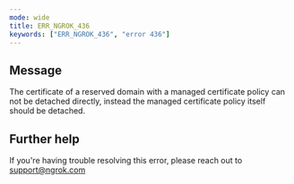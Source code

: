 ```yaml
---
mode: wide
title: ERR_NGROK_436
keywords: ["ERR_NGROK_436", "error 436"]
---
```


## Message

The certificate of a reserved domain with a managed certificate policy can not be detached directly, instead the managed certificate policy itself should be detached.

## Further help

If you're having trouble resolving this error, please reach out to [support@ngrok.com](mailto:support@ngrok.com?subject=Help%20with%20ERR_NGROK_436)
